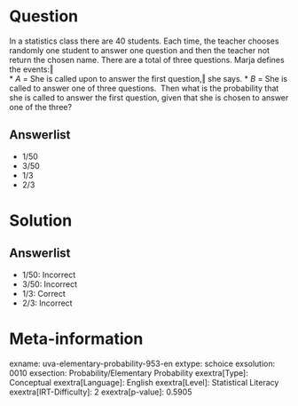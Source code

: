 Question
========

In a statistics class there are 40 students. Each time, the teacher chooses randomly one student to answer one question and then the teacher not return the chosen name. There are a total of three questions. Marja defines the events:‖ \
* *A* = She is called upon to answer the first question,‖ she says.
* *B* = She is called to answer one of three questions. \ Then what is the probability that she is called to answer the first question, given that she is chosen to answer one of the three?

Answerlist
----------

* 1/50
* 3/50
* 1/3
* 2/3

Solution
========

Answerlist
----------

* 1/50: Incorrect
* 3/50: Incorrect
* 1/3: Correct
* 2/3: Incorrect

Meta-information
================
exname: uva-elementary-probability-953-en
extype: schoice
exsolution: 0010
exsection: Probability/Elementary Probability
exextra[Type]: Conceptual
exextra[Language]: English
exextra[Level]: Statistical Literacy
exextra[IRT-Difficulty]: 2
exextra[p-value]: 0.5905
